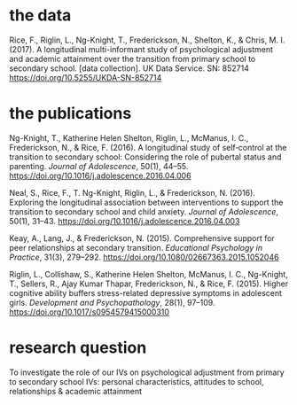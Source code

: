 # the data

Rice, F., Riglin, L., Ng-Knight, T., Frederickson, N., Shelton, K., & Chris, M. I. (2017). A longitudinal multi-informant study of psychological adjustment and academic attainment over the transition from primary school to secondary school. [data collection]. UK Data Service. SN: 852714 <https://doi.org/10.5255/UKDA-SN-852714>


# the publications

Ng-Knight, T., Katherine Helen Shelton, Riglin, L., McManus, I. C., Frederickson, N., & Rice, F. (2016). A longitudinal study of self‐control at the transition to secondary school: Considering the role of pubertal status and parenting. *Journal of Adolescence*, 50(1), 44–55. <https://doi.org/10.1016/j.adolescence.2016.04.006>

Neal, S., Rice, F., T. Ng-Knight, Riglin, L., & Frederickson, N. (2016). Exploring the longitudinal association between interventions to support the transition to secondary school and child anxiety. *Journal of Adolescence*, 50(1), 31–43. <https://doi.org/10.1016/j.adolescence.2016.04.003>

Keay, A., Lang, J., & Frederickson, N. (2015). Comprehensive support for peer relationships at secondary transition. *Educational Psychology in Practice*, 31(3), 279–292. <https://doi.org/10.1080/02667363.2015.1052046>

Riglin, L., Collishaw, S., Katherine Helen Shelton, McManus, I. C., Ng-Knight, T., Sellers, R., Ajay Kumar Thapar, Frederickson, N., & Rice, F. (2015). Higher cognitive ability buffers stress-related depressive symptoms in adolescent girls. *Development and Psychopathology*, 28(1), 97–109. <https://doi.org/10.1017/s0954579415000310>

# research question

To investigate the role of our IVs on psychological adjustment from primary to secondary school
IVs: personal characteristics, attitudes to school, relationships & academic attainment 
